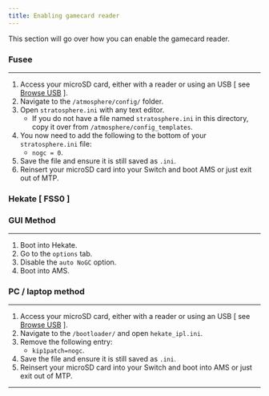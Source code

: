 ```yaml
---
title: Enabling gamecard reader
---
```


This section will go over how you can enable the gamecard reader.

### Fusee

---

1. Access your microSD card, either with a reader or using an USB [ see [Browse USB]() ].
2. Navigate to the ```/atmosphere/config/``` folder.
3. Open ```stratosphere.ini``` with any text editor.
    - If you do not have a file named ```stratosphere.ini``` in this directory, copy it over from ```/atmosphere/config_templates```.
4. You now need to add the following to the bottom of your ```stratosphere.ini``` file:
    - ```nogc = 0```.
5. Save the file and ensure it is still saved as ```.ini```.
6. Reinsert your microSD card into your Switch and boot AMS or just exit out of MTP.

### Hekate [ FSS0 ]


### GUI Method

---

1. Boot into Hekate.
2. Go to the ```options``` tab.
3. Disable the ```auto NoGC``` option.
4. Boot into AMS.

### PC / laptop method

---

1. Access your microSD card, either with a reader or using an USB [ see [Browse USB]() ].
2. Navigate to the ```/bootloader/``` and open ```hekate_ipl.ini```.
3. Remove the following entry:
    - ```kip1patch=nogc```.
4. Save the file and ensure it is still saved as ```.ini```.
5. Reinsert your microSD card into your Switch and boot into AMS or just exit out of MTP.

---